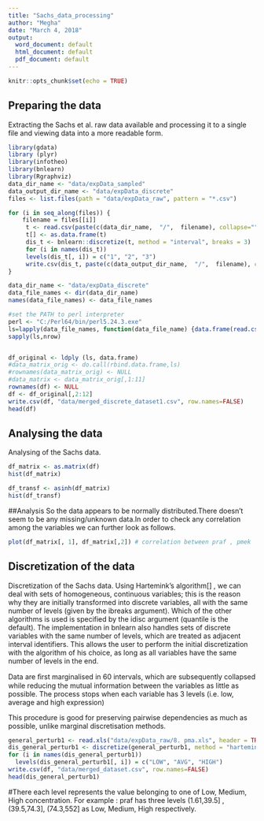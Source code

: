 ---
title: "Sachs_data_processing"
author: "Megha"
date: "March 4, 2018"
output:
  word_document: default
  html_document: default
  pdf_document: default
---

```{r setup, include=FALSE}
knitr::opts_chunk$set(echo = TRUE)
```

## Preparing the data

Extracting the Sachs et al. raw data available and processing it to a single file and viewing data into a more readable form. 


```{r}
library(gdata)
library (plyr)
library(infotheo)
library(bnlearn)
library(Rgraphviz)
data_dir_name <- "data/expData_sampled"
data_output_dir_name <- "data/expData_discrete"
files <- list.files(path = "data/expData_raw", pattern = "*.csv")

for (i in seq_along(files)) {
    filename = files[[i]]
     t <- read.csv(paste(c(data_dir_name,  "/",  filename), collapse=""), header=TRUE) # load file
     t[] <- as.data.frame(t)
     dis_t <- bnlearn::discretize(t, method = "interval", breaks = 3) 
     for (i in names(dis_t))
     levels(dis_t[, i]) = c("1", "2", "3")
     write.csv(dis_t, paste(c(data_output_dir_name,  "/",  filename), collapse=""), row.names=FALSE)
}

data_dir_name <- "data/expData_discrete"
data_file_names <- dir(data_dir_name)
names(data_file_names) <- data_file_names

#set the PATH to perl interpreter
perl <- "C:/Perl64/bin/perl5.24.3.exe"
ls=lapply(data_file_names, function(data_file_name) {data.frame(read.csv(paste(c(data_dir_name,  "/",  data_file_name), collapse="")),expt=strsplit(data_file_name,".csv")[[1]])})
sapply(ls,nrow)


df_original <- ldply (ls, data.frame)
#data_matrix_orig <- do.call(rbind.data.frame,ls)
#rownames(data_matrix_orig) <- NULL
#data_matrix <- data_matrix_orig[,1:11]
rownames(df) <- NULL
df <- df_original[,2:12]
write.csv(df, "data/merged_discrete_dataset1.csv", row.names=FALSE)
head(df)
```

## Analysing the data

Analysing of the Sachs data.

```{r}

df_matrix <- as.matrix(df)
hist(df_matrix)

df_transf <- asinh(df_matrix)
hist(df_transf)
```
##Analysis
So the data appears to be normally distributed.There doesn't seem to be any missing/unknown data.In order to check any correlation among the variables we can further look as follows.

```{r}

plot(df_matrix[, 1], df_matrix[,2]) # correlation between praf , pmek

```
## Discretization of the data

Discretization of the Sachs data.
Using Hartemink's algorithm[] , we can deal with sets of homogeneous, continuous variables; this is the reason why they are initially transformed into discrete variables, all with the same number of levels (given by the ibreaks argument). Which of the other algorithms is used is specified by the idisc argument (quantile is the default). The implementation in bnlearn also handles sets of discrete variables with the same number of levels, which are treated as adjacent interval identifiers. This allows the user to perform the initial discretization with the algorithm of his choice, as long as all variables have the same number of levels in the end.

Data are ﬁrst marginalised in 60 intervals, which are subsequently collapsed while reducing the mutual information between the variables as little as possible. The process stops when each variable has 3 levels (i.e. low, average and high expression)

This procedure is good for preserving pairwise dependencies as much as possible, unlike marginal discretisation methods.


```{r}

general_perturb1 <- read.xls("data/expData_raw/8. pma.xls", header = TRUE)
dis_general_perturb1 <- discretize(general_perturb1, method = "hartemink", breaks = 3, ibreaks = 60, idisc = "quantile") 
for (i in names(dis_general_perturb1))
  levels(dis_general_perturb1[, i]) = c("LOW", "AVG", "HIGH")
write.csv(df, "data/merged_dataset.csv", row.names=FALSE)
head(dis_general_perturb1)
```

#There each level represents the value belonging to one of Low, Medium, High concentration. For example : praf has three levels (1.61,39.5] , (39.5,74.3], (74.3,552] as Low, Medium, High respectively.




